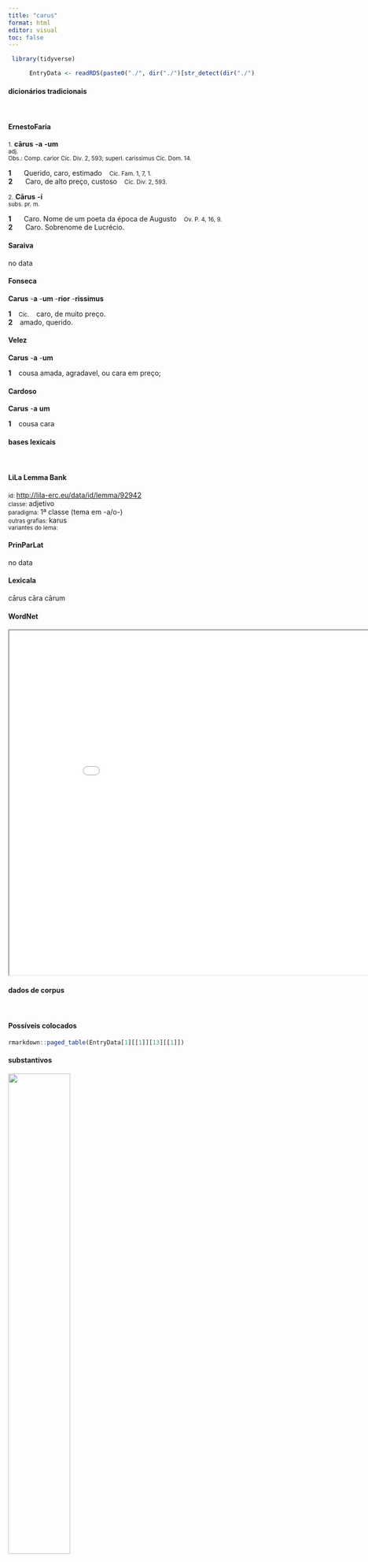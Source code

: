 ```yaml
---
title: "carus"
format: html
editor: visual
toc: false
---
```



```r
 library(tidyverse) 

      EntryData <- readRDS(paste0("./", dir("./")[str_detect(dir("./"), "_xx99-97-114-117-115xx_.rds")]))

```


#### dicionários tradicionais

&emsp;




::: panel-tabset

#### ErnestoFaria

<small>1.</small> <b>cārus</b> <b>-a</b> <b>-um</b> <br> <small>adj.</small> <br> <small>Obs.: Comp. carìor Cíc. Div. 2, 593; superl. carissìmus Cíc. Dom. 14.</small>   <p> <b>1</b> &ensp; <small></small> &ensp; Querido, caro, estimado &ensp; <small>Cíc. Fam. 1, 7, 1.</small> <br> <b>2</b> &ensp; <small></small> &ensp; Caro, de alto preço, custoso &ensp; <small>Cíc. Div. 2, 593.</small> </p> 
 <small>2.</small> <b>Cārus</b> <b>-í</b> <br> <small>subs. pr. m.</small> <br> <small></small>   <p> <b>1</b> &ensp; <small></small> &ensp; Caro. Nome de um poeta da época de Augusto &ensp; <small>Ov. P. 4, 16, 9.</small> <br> <b>2</b> &ensp; <small></small> &ensp; Caro. Sobrenome de Lucrécio. &ensp; <small></small> </p>




#### Saraiva

no data




#### Fonseca

<b>Carus</b> -<b>a</b> -<b>um</b> -<b>rior</b> -<b>rissimus</b>   <p> <b>1</b> &ensp; <small>Cic.</small> &ensp; caro, de muito preço. <br> <b>2</b> &ensp; amado, querido. </p>




#### Velez

<b>Carus</b> -<b>a</b> -<b>um</b>   <p> <b>1</b> &ensp; cousa amada, agradavel, ou cara em preço; </p>




#### Cardoso

<b>Carus</b> -<b>a</b> <b>um</b>   <p> <b>1</b> &ensp; cousa cara </p>


:::



#### bases lexicais

&emsp;






::: panel-tabset

#### LiLa Lemma Bank

<small> id: </small> <a href=' http://lila-erc.eu/data/id/lemma/92942 ' target="_blank"> http://lila-erc.eu/data/id/lemma/92942 </a> <br>
<small> classe: </small> adjetivo    <br>
<small> paradigma: </small> 1ª classe (tema em -a/o-) <br>
<small> outras grafias: </small> karus <br>
<small> variantes do lema: </small>  <br>





#### PrinParLat

no data




#### Lexicala

cārus 
 cāra 
 cārum




#### WordNet

<iframe width='900' height='700' src='Media/Tree__xx99-97-114-117-115xx__sem_type_lexemes_pt.html'>

</iframe>


:::



#### dados de corpus

&emsp;




::: panel-tabset

#### Possíveis colocados

```r

rmarkdown::paged_table(EntryData[1][[1]][13][[1]])

```


#### substantivos

![](./Media/wordcloud__xx99-97-114-117-115xx__BY_collocate_scoreSUBST.webp){width=50% fig-alt='This chart plots collocate by scoreSUBST, for the headword carus here are all the values plotted: collocate: filius; scoreSUBST: 2. collocate: semper; scoreSUBST: 0. collocate: tam; scoreSUBST: 0. collocate: populus; scoreSUBST: 2. collocate: sum; scoreSUBST: 0. collocate: ego; scoreSUBST: 0'}




#### adjetivos

![](./Media/wordcloud__xx99-97-114-117-115xx__BY_collocate_scoreADJ.webp){width=50% fig-alt='This chart plots collocate by scoreADJ, for the headword carus here are all the values plotted: collocate: filius; scoreADJ: 0. collocate: semper; scoreADJ: 0. collocate: tam; scoreADJ: 0. collocate: populus; scoreADJ: 0. collocate: sum; scoreADJ: 0. collocate: ego; scoreADJ: 0'}




#### verbos

![](./Media/wordcloud__xx99-97-114-117-115xx__BY_collocate_scoreVERBO.webp){width=50% fig-alt='This chart plots collocate by scoreVERBO, for the headword carus here are all the values plotted: collocate: filius; scoreVERBO: 0. collocate: semper; scoreVERBO: 0. collocate: tam; scoreVERBO: 0. collocate: populus; scoreVERBO: 0. collocate: sum; scoreVERBO: 2. collocate: ego; scoreVERBO: 0'}




#### advérbios

![](./Media/wordcloud__xx99-97-114-117-115xx__BY_collocate_scoreADV.webp){width=50% fig-alt='This chart plots collocate by scoreADV, for the headword carus here are all the values plotted: collocate: filius; scoreADV: 0. collocate: semper; scoreADV: 2. collocate: tam; scoreADV: 2. collocate: populus; scoreADV: 0. collocate: sum; scoreADV: 0. collocate: ego; scoreADV: 0'}




#### preposições e conjunções

![](./Media/wordcloud__xx99-97-114-117-115xx__BY_collocate_scoreFUNC.webp){width=50% fig-alt='This chart plots collocate by scoreFUNC, for the headword carus here are all the values plotted: collocate: filius; scoreFUNC: 0. collocate: semper; scoreFUNC: 0. collocate: tam; scoreFUNC: 0. collocate: populus; scoreFUNC: 0. collocate: sum; scoreFUNC: 0. collocate: ego; scoreFUNC: 0'}


:::



::: panel-tabset

#### ExemplosTraduzidos

<p> quam autem ciuitati <b>carus</b> fuerit maerore funeris iudicatum est <br> <small> Cic.Amici.11 <br> E o quão querido foi para a cidade se revelou na tristeza de seu funeral. <small> [JDD, de outra edição] </small> </small> </p>
; <p> quis desiderio sit pudor aut modus tam <b>cari</b> capitis <br> <small> Hor.Carm.1.24.1 <br>   Que pudor ou medida poderia haver para a saudade de ente tão querido? <small> [JDD, de outra edição] </small> </small> </p>
; <p> et cum uniuerso populo Romano tum uero equestri ordini longe <b>carissimus</b> <br> <small> Cic.Rab.Perd.39 <br> E ele é de longe o mais caro não só a todo o povo romano, mas também à ordem equestre. <small> [JDD] </small> </small> </p>
; <p> premor luctu desiderio cum omnium rerum tum meorum qui mihi me <b>cariores</b> semper fuerunt <br> <small> Cic.Att.3.22.3 <br> Sou consumido pela tristeza com a falta de todas as coisas que sempre me foram mais queridas do que eu mesmo. <small> [JDD, de outra edição] </small> </small> </p>
; <p> nam nam ille modo cum regno cum domo cum coniuge cum <b>carissimo</b> filio distractus esset tanto scelere non modo perfecto sed etiam cogitato <br> <small> Cic.Deiot.15 <br> Como ele teria sido destruído junto com seu reino, com sua casa, com sua esposa, com seu queridíssimo filho por um tão enorme crime não só cometido, mas até mesmo pensado. <small> [JDD] </small> </small> </p>





#### Frequência por autor

![](./Media/barchart__xx99-97-114-117-115xx__lemma_BY_author_Frequencies.webp){width=50% fig-alt='This charts plots the frequency of lemma by author_Frequencies. The Vergilius subcorpus registers the highest normalized frequency, with the value of 7.72 and an absolute frequency of 4. The Horatius subcorpus follows, with a normalized frequency of 6.22 and an absolute frequency of 7. the subcorpus with the least normalized frequency is Caesar with the normalized value of 0 and an absolute freqeuncy of 0. here are all the values: subcorpus: Caesar ; normalized frequency: 0 ; absolute frequency: 0. subcorpus: Cicero ; normalized frequency: 43 ; absolute frequency: 2.67872716852309. subcorpus: Horatius ; normalized frequency: 7 ; absolute frequency: 6.21614421454578. subcorpus: Ovidius ; normalized frequency: 1 ; absolute frequency: 1.71585449553878. subcorpus: Phaedrus ; normalized frequency: 0 ; absolute frequency: 0. subcorpus: Sallustius ; normalized frequency: 1 ; absolute frequency: 0.927557740469344. subcorpus: Seneca ; normalized frequency: 17 ; absolute frequency: 3.17276646572479. subcorpus: Suetonius ; normalized frequency: 0 ; absolute frequency: 0. subcorpus: Tacitus ; normalized frequency: 0 ; absolute frequency: 0. subcorpus: Vergilius ; normalized frequency: 4 ; absolute frequency: 7.72200772200772. subcorpus: Hieronymus ; normalized frequency: 0 ; absolute frequency: 0'}




#### Frequência por gênero

![](./Media/barchart__xx99-97-114-117-115xx__lemma_BY_genre_Frequencies.webp){width=50% fig-alt='This charts plots the frequency of lemma by genre_Frequencies. The Poesia.épica subcorpus registers the highest normalized frequency, with the value of 7.72 and an absolute frequency of 4. The Poesia.lírica subcorpus follows, with a normalized frequency of 5.89 and an absolute frequency of 7. the subcorpus with the least normalized frequency is Prosa.ficcional with the normalized value of 0 and an absolute freqeuncy of 0. here are all the values: subcorpus: Prosa.histórica ; normalized frequency: 1 ; absolute frequency: 0.243433384454344. subcorpus: Prosa.filosófica ; normalized frequency: 18 ; absolute frequency: 2.96535477175005. subcorpus: Prosa.oratória ; normalized frequency: 29 ; absolute frequency: 2.78436530872851. subcorpus: Prosa.epistolográfica ; normalized frequency: 9 ; absolute frequency: 2.38480086912743. subcorpus: Poesia.lírica ; normalized frequency: 7 ; absolute frequency: 5.88878606881467. subcorpus: Poesia.didática ; normalized frequency: 1 ; absolute frequency: 0.848248367121893. subcorpus: Poesia.trágica ; normalized frequency: 4 ; absolute frequency: 3.47463516330785. subcorpus: Poesia.épica ; normalized frequency: 4 ; absolute frequency: 7.72200772200772. subcorpus: Prosa.ficcional ; normalized frequency: 0 ; absolute frequency: 0'}




#### Frequência por século

![](./Media/barchart__xx99-97-114-117-115xx__lemma_BY_period_Frequencies.webp){width=50% fig-alt='This charts plots the frequency of lemma by period_Frequencies. The I.d.C. subcorpus registers the highest normalized frequency, with the value of 2.75 and an absolute frequency of 18. The I.a.C. subcorpus follows, with a normalized frequency of 2.56 and an absolute frequency of 55. the subcorpus with the least normalized frequency is II.d.C. with the normalized value of 0 and an absolute freqeuncy of 0. here are all the values: subcorpus: I.a.C. ; normalized frequency: 55 ; absolute frequency: 2.55992552943914. subcorpus: I.d.C. ; normalized frequency: 18 ; absolute frequency: 2.75355667737494. subcorpus: II.d.C. ; normalized frequency: 0 ; absolute frequency: 0. subcorpus: IV.d.C. ; normalized frequency: 0 ; absolute frequency: 0'}


:::

